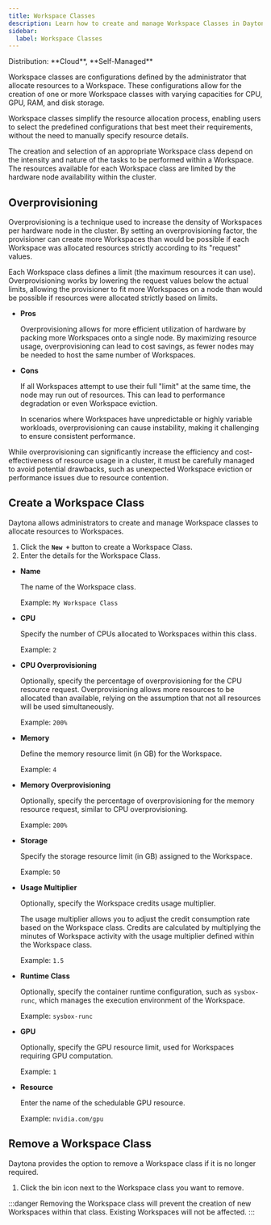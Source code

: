 ```yaml
---
title: Workspace Classes
description: Learn how to create and manage Workspace Classes in Daytona.
sidebar:
  label: Workspace Classes
---
```



<Label>
  Distribution: **Cloud**, **Self-Managed**
</Label>

Workspace classes are configurations defined by the administrator that allocate resources to a Workspace. These configurations allow for the creation of one or more Workspace classes with varying capacities for CPU, GPU, RAM, and disk storage.

Workspace classes simplify the resource allocation process, enabling users to select the predefined configurations that best meet their requirements, without the need to manually specify resource details.

The creation and selection of an appropriate Workspace class depend on the intensity and nature of the tasks to be performed within a Workspace. The resources available for each Workspace class are limited by the hardware node availability within the cluster.

## Overprovisioning

Overprovisioning is a technique used to increase the density of Workspaces per hardware node in the cluster. By setting an overprovisioning factor, the provisioner can create more Workspaces than would be possible if each Workspace was allocated resources strictly according to its "request" values.

Each Workspace class defines a limit (the maximum resources it can use). Overprovisioning works by lowering the request values below the actual limits, allowing the provisioner to fit more Workspaces on a node than would be possible if resources were allocated strictly based on limits.

- **Pros**

  Overprovisioning allows for more efficient utilization of hardware by packing more Workspaces onto a single node. By maximizing resource usage, overprovisioning can lead to cost savings, as fewer nodes may be needed to host the same number of Workspaces.

- **Cons**

  If all Workspaces attempt to use their full "limit" at the same time, the node may run out of resources. This can lead to performance degradation or even Workspace eviction.

  In scenarios where Workspaces have unpredictable or highly variable workloads, overprovisioning can cause instability, making it challenging to ensure consistent performance.

While overprovisioning can significantly increase the efficiency and cost-effectiveness of resource usage in a cluster, it must be carefully managed to avoid potential drawbacks, such as unexpected Workspace eviction or performance issues due to resource contention.

## Create a Workspace Class

Daytona allows administrators to create and manage Workspace classes to allocate resources to Workspaces.

1. Click the **`New +`** button to create a Workspace Class.
2. Enter the details for the Workspace Class.

- **Name**

    The name of the Workspace class.

    Example: `My Workspace Class`

- **CPU**

    Specify the number of CPUs allocated to Workspaces within this class.

    Example: `2`

- **CPU Overprovisioning**

    Optionally, specify the percentage of overprovisioning for the CPU resource request. Overprovisioning allows more resources to be allocated than available, relying on the assumption that not all resources will be used simultaneously.

    Example: `200%`

- **Memory**

    Define the memory resource limit (in GB) for the Workspace.

    Example: `4`

- **Memory Overprovisioning**

    Optionally, specify the percentage of overprovisioning for the memory resource request, similar to CPU overprovisioning.

    Example: `200%`

- **Storage**

    Specify the storage resource limit (in GB) assigned to the Workspace.

    Example: `50`

- **Usage Multiplier**

    Optionally, specify the Workspace credits usage multiplier.
    
    The usage multiplier allows you to adjust the credit consumption rate based on the Workspace class. Credits are calculated by multiplying the minutes of Workspace activity with the usage multiplier defined within the Workspace class.

    Example: `1.5`

- **Runtime Class**

    Optionally, specify the container runtime configuration, such as `sysbox-runc`, which manages the execution environment of the Workspace.
  
    Example: `sysbox-runc`

- **GPU**

    Optionally, specify the GPU resource limit, used for Workspaces requiring GPU computation.

    Example: `1`

- **Resource**

    Enter the name of the schedulable GPU resource.

    Example: `nvidia.com/gpu`

## Remove a Workspace Class

Daytona provides the option to remove a Workspace class if it is no longer required.

1. Click the bin icon next to the Workspace class you want to remove.

:::danger
Removing the Workspace class will prevent the creation of new Workspaces within that class. Existing Workspaces will not be affected.
:::
